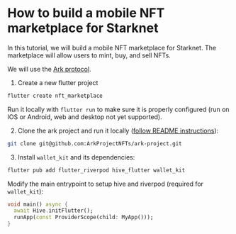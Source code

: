 # How to build a mobile NFT marketplace for Starknet

In this tutorial, we will build a mobile NFT marketplace for Starknet. The marketplace will allow users to mint, buy, and sell NFTs.

We will use the [Ark protocol](https://www.arkproject.dev).

1. Create a new flutter project

```sh
flutter create nft_marketplace
```

Run it locally with `flutter run` to make sure it is properly configured (run on IOS or Android, web and desktop not yet supported).

2. Clone the ark project and run it locally ([follow README instructions](https://github.com/ArkProjectNFTs/ark-project?tab=readme-ov-file#quick-start-for-local-development)):

```sh
git clone git@github.com:ArkProjectNFTs/ark-project.git
```

3. Install `wallet_kit` and its dependencies:

```sh
flutter pub add flutter_riverpod hive_flutter wallet_kit
```

Modify the main entrypoint to setup hive and riverpod (required for `wallet_kit`):

```dart
void main() async {
  await Hive.initFlutter();
  runApp(const ProviderScope(child: MyApp()));
}
```
